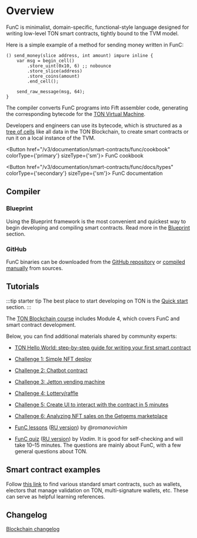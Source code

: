 

# Overview

FunC is minimalist, domain-specific, functional-style language designed for writing low-level TON smart contracts, tightly bound to the TVM model.

Here is a simple example of a method for sending money written in FunC:

```func
() send_money(slice address, int amount) impure inline {
    var msg = begin_cell()
        .store_uint(0x10, 6) ;; nobounce
        .store_slice(address)
        .store_coins(amount)
        .end_cell();

    send_raw_message(msg, 64);
}
```

The compiler converts FunC programs into Fift assembler code, generating the corresponding bytecode for the [TON Virtual Machine](/v3/documentation/tvm/overview/).

Developers and engineers can use its bytecode, which is structured as a [tree of cells](/v3/concepts/dive-into-ton/ton-blockchain/cells-as-data-storage/) like all data in the TON Blockchain, to create smart contracts or run it on a local instance of the TVM.

<Button href="/v3/documentation/smart-contracts/func/cookbook" colorType={'primary'} sizeType={'sm'}>
  FunC cookbook
</Button>

<Button href="/v3/documentation/smart-contracts/func/docs/types" colorType={'secondary'} sizeType={'sm'}>
  FunC documentation
</Button>

## Compiler

### Blueprint

Using the Blueprint framework is the most convenient and quickest way to begin developing and compiling smart contracts.
Read more in the [Blueprint](/v3/documentation/smart-contracts/getting-started/javascript/) section.

### GitHub

FunC binaries can be downloaded from the [GitHub repository](https://github.com/ton-blockchain/ton/releases) or [compiled manually](/v3/guidelines/smart-contracts/howto/compile/compilation-instructions#func) from sources.

## Tutorials

:::tip starter tip
The best place to start developing on TON is the [Quick start](/v3/guidelines/quick-start/getting-started) section.
:::

The [TON Blockchain course](/v3/documentation/smart-contracts/overview#ton-blockchain-course) includes Module 4,
which covers FunC and smart contract development.

Below, you can find additional materials shared by community experts:

- [TON Hello World: step-by-step guide for writing your first smart contract](https://helloworld.tonstudio.io/02-contract/)

- [Challenge 1: Simple NFT deploy](https://github.com/romanovichim/TONQuest1/)
- [Challenge 2: Chatbot contract](https://github.com/romanovichim/TONQuest2/)
- [Challenge 3: Jetton vending machine](https://github.com/romanovichim/TONQuest3/)
- [Challenge 4: Lottery/raffle](https://github.com/romanovichim/TONQuest4/)
- [Challenge 5: Create UI to interact with the contract in 5 minutes](https://github.com/romanovichim/TONQuest5/)
- [Challenge 6: Analyzing NFT sales on the Getgems marketplace](https://github.com/romanovichim/TONQuest6/)

- [FunC lessons](https://github.com/romanovichim/TonFunClessons_Eng/) ([RU version](https://github.com/romanovichim/TonFunClessons_ru/)) by _@romanovichim_
- [FunC quiz](https://t.me/toncontests/60/) ([RU version](https://t.me/toncontests/58?comment=14888/)) by _Vadim_. It is good for self-checking and will take 10–15 minutes. The questions are mainly about FunС, with a few general questions about TON.

## Smart contract examples

Follow [this link](/v3/documentation/smart-contracts/contracts-specs/examples/) to find various standard smart contracts,
such as wallets, electors that manage validation on TON, multi-signature wallets, etc. These can serve as helpful learning references.

## Changelog

[Blockchain changelog](https://github.com/ton-blockchain/ton/blob/master/Changelog.md)

<Feedback />
